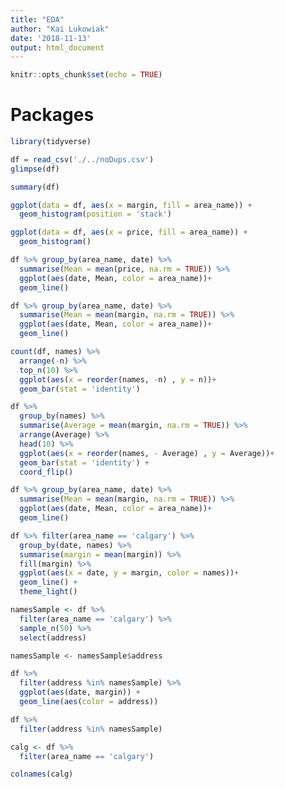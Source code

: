 ```yaml
---
title: "EDA"
author: "Kai Lukowiak"
date: '2018-11-13'
output: html_document
---
```


```r
knitr::opts_chunk$set(echo = TRUE)
```


# Packages

```r
library(tidyverse)
```

```r
df = read_csv('./../noDups.csv')
glimpse(df)
```

```r
summary(df)
```

```r
ggplot(data = df, aes(x = margin, fill = area_name)) +
  geom_histogram(position = 'stack')
```

```r
ggplot(data = df, aes(x = price, fill = area_name)) +
  geom_histogram()
```


```r
df %>% group_by(area_name, date) %>% 
  summarise(Mean = mean(price, na.rm = TRUE)) %>% 
  ggplot(aes(date, Mean, color = area_name))+
  geom_line()
```

```r
df %>% group_by(area_name, date) %>% 
  summarise(Mean = mean(margin, na.rm = TRUE)) %>% 
  ggplot(aes(date, Mean, color = area_name))+
  geom_line()
```


```r
count(df, names) %>% 
  arrange(-n) %>% 
  top_n(10) %>% 
  ggplot(aes(x = reorder(names, -n) , y = n))+
  geom_bar(stat = 'identity')
```

```r
df %>% 
  group_by(names) %>% 
  summarise(Average = mean(margin, na.rm = TRUE)) %>% 
  arrange(Average) %>% 
  head(10) %>% 
  ggplot(aes(x = reorder(names, - Average) , y = Average))+
  geom_bar(stat = 'identity') +
  coord_flip()
```



```r
df %>% group_by(area_name, date) %>% 
  summarise(Mean = mean(margin, na.rm = TRUE)) %>% 
  ggplot(aes(date, Mean, color = area_name))+
  geom_line()
```

```r
df %>% filter(area_name == 'calgary') %>% 
  group_by(date, names) %>% 
  summarise(margin = mean(margin)) %>% 
  fill(margin) %>% 
  ggplot(aes(x = date, y = margin, color = names))+
  geom_line() +
  theme_light()

```


```r
namesSample <- df %>% 
  filter(area_name == 'calgary') %>% 
  sample_n(50) %>% 
  select(address)

namesSample <- namesSample$address

df %>% 
  filter(address %in% namesSample) %>% 
  ggplot(aes(date, margin)) +
  geom_line(aes(color = address))
```

```r

df %>% 
  filter(address %in% namesSample)
```


```r
calg <- df %>% 
  filter(area_name == 'calgary')

colnames(calg)
```

